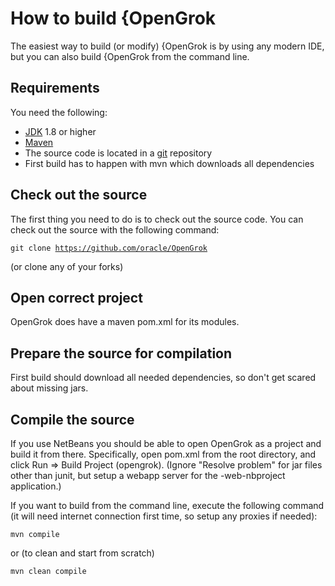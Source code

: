 = How to build {OpenGrok =

The easiest way to build (or modify) {OpenGrok is by using any modern IDE, but you can also build {OpenGrok from the command line.

== Requirements ==

You need the following:

* [http://java.sun.com/javase/downloads/index.jsp JDK] 1.8 or higher
* [https://maven.apache.org Maven]
* The source code is located in a [http://git-scm.com/ git] repository
* First build has to happen with mvn which downloads all dependencies

== Check out the source ==

The first thing you need to do is to check out the source code. You can check out the source with the following command:

 git clone https://github.com/oracle/OpenGrok

(or clone any of your forks)

== Open correct project ==

OpenGrok does have a maven pom.xml for its modules.

== Prepare the source for compilation ==

First build should download all needed dependencies, so don't get scared about missing jars.

== Compile the source ==

If you use NetBeans you should be able to open OpenGrok as a project and build it from there. Specifically, open pom.xml from the root directory, and click Run => Build Project (opengrok). (Ignore "Resolve problem" for jar files other than junit, but setup a webapp server for the -web-nbproject application.)

If you want to build from the command line, execute the following command (it will need internet connection first time, so setup any proxies if needed):

 mvn compile

or (to clean and start from scratch)

 mvn clean compile